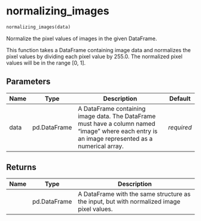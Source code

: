# normalizing_images { #onco_derm_ai.normalizing_images }

```python
normalizing_images(data)
```

Normalize the pixel values of images in the given DataFrame.

This function takes a DataFrame containing image data and normalizes the pixel values
by dividing each pixel value by 255.0. The normalized pixel values will be in the range [0, 1].

## Parameters {.doc-section .doc-section-parameters}

| Name   | Type         | Description                                                                                                                                      | Default    |
|--------|--------------|--------------------------------------------------------------------------------------------------------------------------------------------------|------------|
| data   | pd.DataFrame | A DataFrame containing image data. The DataFrame must have a column named "image" where each entry is an image represented as a numerical array. | _required_ |

## Returns {.doc-section .doc-section-returns}

| Name   | Type         | Description                                                                               |
|--------|--------------|-------------------------------------------------------------------------------------------|
|        | pd.DataFrame | A DataFrame with the same structure as the input, but with normalized image pixel values. |